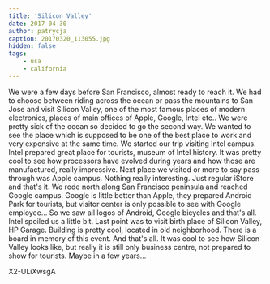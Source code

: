 ```yaml
---
title: 'Silicon Valley'
date: 2017-04-30
author: patrycja
caption: 20170320_113055.jpg
hidden: false
tags: 
    - usa
    - california
---
```



We were a few days before San Francisco, almost ready to reach it. We had to choose between riding across the ocean or pass the mountains to San Jose and visit Silicon Valley, one of the most famous places of modern electronics, places of main offices of Apple, Google, Intel etc.. We were pretty sick of the ocean so decided to go the second way. We wanted to see the place which is supposed to be one of the best place to work and very expensive at the same time.
We started our trip visiting Intel campus. Intel prepared great place for tourists, museum of Intel history. It was pretty cool to see how processors have evolved during years and how those are manufactured, really impressive.
Next place we visited or more to say pass through was Apple campus. Nothing really interesting. Just regular iStore and that's it. We rode north along San Francisco peninsula and reached Google campus. Google is little better than Apple, they prepared Android Park for tourists, but visitor center is only possible to see with Google employee... So we saw all logos of Android, Google bicycles and that's all. Intel spoiled us a little bit. Last point was to visit birth place of Silicon Valley, HP Garage. Building is pretty cool, located in old neighborhood. There is a board in memory of this event.
And that's all. It was cool to see how Silicon Valley looks like, but really it is still only business centre, not prepared to show for tourists. Maybe in a few years...

<youtube>X2-ULiXwsgA</youtube>